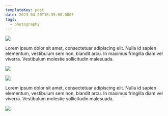 ```yaml
---
templateKey: post
date: 2023-04-20T16:35:00.000Z
tags:
  - photography
---
```

![](../../static/assets/20230420-IMG_5315.jpg)

Lorem ipsum dolor sit amet, consectetuar adipiscing elit. Nulla id sapien elementum, vestibulum sem non, blandit arcu. In maximus fringilla diam vel viverra. Vestibulum molestie sollicitudin malesuada.

![](../../static/assets/20230420-IMG_5304.jpg)

![](../../static/assets/20230420-IMG_5316.jpg)

Lorem ipsum dolor sit amet, consectetuar adipiscing elit. Nulla id sapien elementum, vestibulum sem non, blandit arcu. In maximus fringilla diam vel viverra. Vestibulum molestie sollicitudin malesuada.

![](../../static/assets/20230420-IMG_5344.jpg)